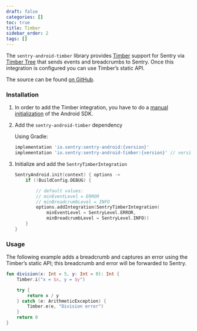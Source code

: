 ```yaml
---
draft: false
categories: []
toc: true
title: Timber
sidebar_order: 2
tags: []
---
```

The `sentry-android-timber` library provides [Timber](https://github.com/JakeWharton/timber) support for Sentry via [Timber Tree](https://github.com/JakeWharton/timber/blob/10f0adce3921ad2929ddf2f3b7fecda2cf3148a5/timber/src/main/java/timber/log/Timber.kt#L20) that sends events and breadcrumbs to Sentry. Once this integration is configured you can use Timber’s static API.

The source can be found [on GitHub](https://github.com/getsentry/sentry-android/tree/master/sentry-android-timber/src/main/java/io/sentry/android/timber).

### Installation

1. In order to add the Timber integration, you have to do a [manual initialization](https://docs.sentry.io/platforms/android/#manual-initialization) of the Android SDK.

2. Add the `sentry-android-timber` dependency

	Using Gradle:

	```groovy
	implementation 'io.sentry:sentry-android:{version}'
	implementation 'io.sentry:sentry-android-timber:{version}' // version >= 2.2.0
	```

3. Initialize and add the `SentryTimberIntegration`

	```kotlin
	SentryAndroid.init(context) { options ->
	    if (!BuildConfig.DEBUG) {

	        // default values:
	        // minEventLevel = ERROR
	        // minBreadcrumbLevel = INFO
	        options.addIntegration(SentryTimberIntegration(
	            minEventLevel = SentryLevel.ERROR,
	            minBreadcrumbLevel = SentryLevel.INFO))
	    }
	}
	```

### Usage

The following example adds a breadcrumb and captures an error using the Timber’s static API; this breadcrumb and error will be forwarded to Sentry.

```kotlin
fun division(x: Int = 5, y: Int = 0): Int {
    Timber.i("x = $x, y = $y")

    try {
        return x / y
    } catch (e: ArithmeticException) {
        Timber.e(e, "Division error")
    }
    return 0
}
```
